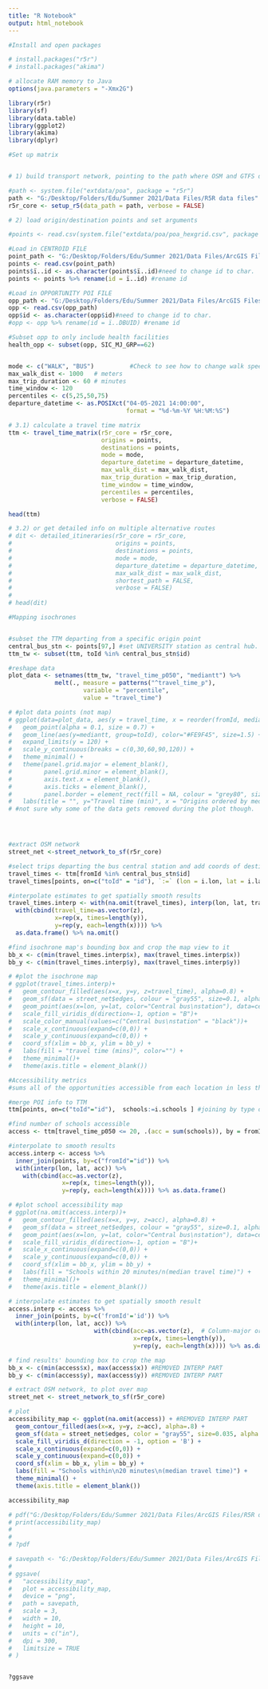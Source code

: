 ---
title: "R Notebook"
output: html_notebook
---

```{r}
#Install and open packages

# install.packages("r5r")
# install.packages("akima")

# allocate RAM memory to Java
options(java.parameters = "-Xmx2G")

library(r5r)
library(sf)
library(data.table)
library(ggplot2)
library(akima)
library(dplyr)


```

```{r}
#Set up matrix


# 1) build transport network, pointing to the path where OSM and GTFS data are stored

#path <- system.file("extdata/poa", package = "r5r")
path <- "G:/Desktop/Folders/Edu/Summer 2021/Data Files/R5R data files"
r5r_core <- setup_r5(data_path = path, verbose = FALSE)

# 2) load origin/destination points and set arguments

#points <- read.csv(system.file("extdata/poa/poa_hexgrid.csv", package = "r5r"))

#Load in CENTROID FILE
point_path <- "G:/Desktop/Folders/Edu/Summer 2021/Data Files/ArcGIS Files/Edm_Neighbourhood_Boundary/edm_lat_lon_centroids.csv"
points <- read.csv(point_path)
points$ï..id <- as.character(points$ï..id)#need to change id to char.
points <- points %>% rename(id = ï..id) #rename id

#Load in OPPORTUNITY POI FILE
opp_path <- "G:/Desktop/Folders/Edu/Summer 2021/Data Files/ArcGIS Files/COE_points.csv"
opp <- read.csv(opp_path)
opp$id <- as.character(opp$id)#need to change id to char.
#opp <- opp %>% rename(id = ï..DBUID) #rename id

#Subset opp to only include health facilities
health_opp <- subset(opp, SIC_MJ_GRP==62)


mode <- c("WALK", "BUS")          #Check to see how to change walk speed
max_walk_dist <- 1000   # meters
max_trip_duration <- 60 # minutes
time_window <- 120
percentiles <- c(5,25,50,75)
departure_datetime <- as.POSIXct("04-05-2021 14:00:00",
                                 format = "%d-%m-%Y %H:%M:%S")

# 3.1) calculate a travel time matrix
ttm <- travel_time_matrix(r5r_core = r5r_core,
                          origins = points,
                          destinations = points,
                          mode = mode,
                          departure_datetime = departure_datetime,
                          max_walk_dist = max_walk_dist,
                          max_trip_duration = max_trip_duration,
                          time_window = time_window,
                          percentiles = percentiles,
                          verbose = FALSE)

head(ttm)

# 3.2) or get detailed info on multiple alternative routes
# dit <- detailed_itineraries(r5r_core = r5r_core,
#                             origins = points,
#                             destinations = points,
#                             mode = mode,
#                             departure_datetime = departure_datetime,
#                             max_walk_dist = max_walk_dist,
#                             shortest_path = FALSE,
#                             verbose = FALSE)
# 
# head(dit)


```


```{r}
#Mapping isochrones


#subset the TTM departing from a specific origin point
central_bus_stn <- points[97,] #set UNIVERSITY station as central hub.
ttm_tw <- subset(ttm, toId %in% central_bus_stn$id)

#reshape data
plot_data <- setnames(ttm_tw, "travel_time_p050", "mediantt") %>%
             melt(., measure = patterns("^travel_time_p"),
                     variable = "percentile",
                     value = "travel_time")

# #plot data points (not map)
# ggplot(data=plot_data, aes(y = travel_time, x = reorder(fromId, mediantt))) + 
#   geom_point(alpha = 0.1, size = 0.7) +
#   geom_line(aes(y=mediantt, group=toId), color="#FE9F45", size=1.5) +
#   expand_limits(y = 120) +
#   scale_y_continuous(breaks = c(0,30,60,90,120)) +
#   theme_minimal() +
#   theme(panel.grid.major = element_blank(),
#         panel.grid.minor = element_blank(),
#         axis.text.x = element_blank(),
#         axis.ticks = element_blank(),
#         panel.border = element_rect(fill = NA, colour = "grey80", size = 1)) +
#   labs(title = "", y="Travel time (min)", x = "Origins ordered by median travel time")
# #not sure why some of the data gets removed during the plot though.




#extract OSM network
street_net <-street_network_to_sf(r5r_core)

#select trips departing the bus central station and add coords of destinations
travel_times <- ttm[fromId %in% central_bus_stn$id]
travel_times[points, on=c("toId" = "id"), `:=` (lon = i.lon, lat = i.lat)]

#interpolate estimates to get spatially smooth results
travel_times.interp <- with(na.omit(travel_times), interp(lon, lat, travel_time_p050)) %>%
  with(cbind(travel_time=as.vector(z),
             x=rep(x, times=length(y)),
             y=rep(y, each=length(x)))) %>%
  as.data.frame() %>% na.omit()

#find isochrone map's bounding box and crop the map view to it
bb_x <- c(min(travel_times.interp$x), max(travel_times.interp$x))
bb_y <- c(min(travel_times.interp$y), max(travel_times.interp$y))

# #plot the isochrone map
# ggplot(travel_times.interp)+
#   geom_contour_filled(aes(x=x, y=y, z=travel_time), alpha=0.8) +
#   geom_sf(data = street_net$edges, colour = "gray55", size=0.1, alpha=0.7) +
#   geom_point(aes(x=lon, y=lat, color="Central bus\nstation"), data=central_bus_stn) +
#   scale_fill_viridis_d(direction=-1, option = "B")+
#   scale_color_manual(values=c("Central bus\nstation" = "black"))+
#   scale_x_continuous(expand=c(0,0)) +
#   scale_y_continuous(expand=c(0,0)) +
#   coord_sf(xlim = bb_x, ylim = bb_y) +
#   labs(fill = "travel time (mins)", color="") +
#   theme_minimal()+
#   theme(axis.title = element_blank())


```


```{r}
#Accessibility metrics
#sums all of the opportunities accessible from each location in less than a cutoff time.

#merge POI info to TTM
ttm[points, on=c("toId"="id"),  schools:=i.schools ] #joining by type of poi. point table to opp table

#find number of schools accessible
access <- ttm[travel_time_p050 <= 20, .(acc = sum(schools)), by = fromId]

#interpolate to smooth results
access.interp <- access %>% 
  inner_join(points, by=c("fromId"="id")) %>%
  with(interp(lon, lat, acc)) %>%
    with(cbind(acc=as.vector(z),
               x=rep(x, times=length(y)),
               y=rep(y, each=length(x)))) %>% as.data.frame()

# #plot school accessibility map
# ggplot(na.omit(access.interp))+
#   geom_contour_filled(aes(x=x, y=y, z=acc), alpha=0.8) +
#   geom_sf(data = street_net$edges, colour = "gray55", size=0.1, alpha=0.7) +
#   geom_point(aes(x=lon, y=lat, color="Central bus\nstation"), data=central_bus_stn) +
#   scale_fill_viridis_d(direction=-1, option = "B")+
#   scale_x_continuous(expand=c(0,0)) +
#   scale_y_continuous(expand=c(0,0)) +
#   coord_sf(xlim = bb_x, ylim = bb_y) +
#   labs(fill = "Schools within 20 minutes/n(median travel time)") +
#   theme_minimal()+
#   theme(axis.title = element_blank())


```


```{r fig.height=6, fig.width=6}
# interpolate estimates to get spatially smooth result
access.interp <- access %>%
  inner_join(points, by=c('fromId'='id')) %>%
  with(interp(lon, lat, acc)) %>%
                        with(cbind(acc=as.vector(z),  # Column-major order
                                   x=rep(x, times=length(y)),
                                   y=rep(y, each=length(x)))) %>% as.data.frame() %>% na.omit()

# find results' bounding box to crop the map
bb_x <- c(min(access$x), max(access$x)) #REMOVED INTERP PART
bb_y <- c(min(access$y), max(access$y)) #REMOVED INTERP PART

# extract OSM network, to plot over map
street_net <- street_network_to_sf(r5r_core)

# plot
accessibility_map <- ggplot(na.omit(access)) + #REMOVED INTERP PART
  geom_contour_filled(aes(x=x, y=y, z=acc), alpha=.8) +
  geom_sf(data = street_net$edges, color = "gray55", size=0.035, alpha = 0.5) + ##
  scale_fill_viridis_d(direction = -1, option = 'B') +
  scale_x_continuous(expand=c(0,0)) +
  scale_y_continuous(expand=c(0,0)) +
  coord_sf(xlim = bb_x, ylim = bb_y) + 
  labs(fill = "Schools within\n20 minutes\n(median travel time)") +
  theme_minimal() +
  theme(axis.title = element_blank())

accessibility_map

# pdf("G:/Desktop/Folders/Edu/Summer 2021/Data Files/ArcGIS Files/R5R data files/")
# print(accessibility_map)
# 
# 
# ?pdf

# savepath <- "G:/Desktop/Folders/Edu/Summer 2021/Data Files/ArcGIS Files/Edm_Neighbourhood_Boundary"
# 
# ggsave(
#   "accessibility_map",
#   plot = accessibility_map,
#   device = "png",
#   path = savepath,
#   scale = 3,
#   width = 10,
#   height = 10,
#   units = c("in"),
#   dpi = 300,
#   limitsize = TRUE
# )


?ggsave
```




